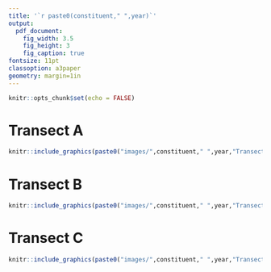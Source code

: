 ```yaml
---
title: '`r paste0(constituent," ",year)`'
output: 
  pdf_document:
    fig_width: 3.5
    fig_height: 3
    fig_caption: true
fontsize: 11pt
classoption: a3paper
geometry: margin=1in
---
```


```r
knitr::opts_chunk$set(echo = FALSE)

```

# Transect A

```r
knitr::include_graphics(paste0("images/",constituent," ",year,"TransectA.png"))

```

# Transect B


```r
knitr::include_graphics(paste0("images/",constituent," ",year,"TransectB.png"))
```

# Transect C


```r
knitr::include_graphics(paste0("images/",constituent," ",year,"TransectC.png"))
```
